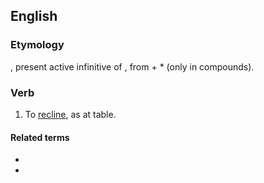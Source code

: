 ==English==

===Etymology===
{{etyl|la|en}} {{m|la|accumbere}}, present active infinitive of {{m|la|accumbō||recline (at a table)}}, from {{m|la|ad}} + *{{m|la||cumbō|lie down}} (only in compounds).

===Verb===
{{en-verb}}

# {{lb|en|obsolete}} To [[recline]], as at table.

====Related terms====
* {{l|en|accubation}}
* {{l|en|accumbent}}